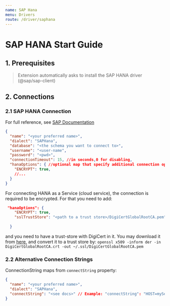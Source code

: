 ```yaml
---
name: SAP Hana
menu: Drivers
route: /driver/saphana
---
```


# SAP HANA Start Guide

## 1. Prerequisites

> Extension automatically asks to install the SAP HANA driver (@sap/sap-client)

## 2. Connections

### 2.1 SAP HANA Connection

For full reference, see [SAP Documentation](https://help.sap.com/viewer/0eec0d68141541d1b07893a39944924e/2.0.02/en-US/4fe9978ebac44f35b9369ef5a4a26f4c.html)

```json
{
  "name": "<your preferred name>",
  "dialect": "SAPHana",
  "database": "<the schema you want to connect to>", 
  "username": "<user-name",
  "password": "<pwd>",
  "connectionTimeout": 15, //in seconds,0 for disabling,
  "hanaOptions": { //optional map that specify additional connection options as specified in the link above
    "ENCRYPT": true,
    //...
  }
}
```

For connecting HANA as a Service (cloud service), the connection is required to be encrypted. For that you need to add:
```json
 "hanaOptions": {
    "ENCRYPT": true,
    "sslTrustStore": "<path to a trust store>/DigiCertGlobalRootCA.pem"
 
  }
``` 
and you need to have a trust-store with DigiCert in it. You may download it from [here](https://dl.cacerts.digicert.com/DigiCertGlobalRootCA.crt), and convert it to a trust store by: `openssl x509 -inform der -in DigiCertGlobalRootCA.crt -out ~/.ssl/DigiCertGlobalRootCA.pem`


### 2.2 Alternative Connection Strings

ConnectionString maps from `connectString` property:

```json
{
  "name": "<your preferred name>",
  "dialect": "SAPHana",
  "connectString": "<see docs>" // Example: "connectString": "HOST=myServer;PORT=30015;UID=MyUser;PWD=MyPassword"
}
```